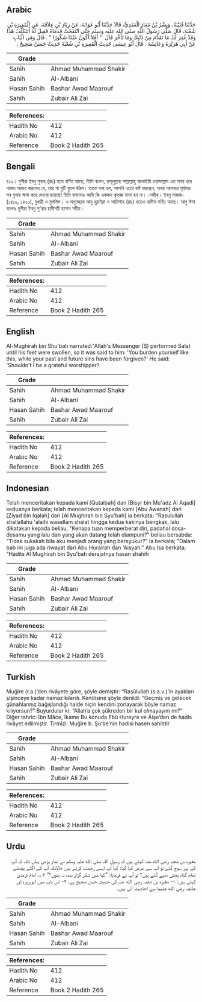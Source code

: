## Arabic


<div dir="rtl" lang="ar" style={{fontSize:'larger',backgroundColor:'#f8f9fa',padding:20}}>
حَدَّثَنَا قُتَيْبَةُ، وَبِشْرُ بْنُ مُعَاذٍ الْعَقَدِيُّ، قَالاَ حَدَّثَنَا أَبُو عَوَانَةَ، عَنْ زِيَادِ بْنِ عِلاَقَةَ، عَنِ الْمُغِيرَةِ بْنِ شُعْبَةَ، قَالَ صَلَّى رَسُولُ اللَّهِ صلى الله عليه وسلم حَتَّى انْتَفَخَتْ قَدَمَاهُ فَقِيلَ لَهُ أَتَتَكَلَّفُ هَذَا وَقَدْ غُفِرَ لَكَ مَا تَقَدَّمَ مِنْ ذَنْبِكَ وَمَا تَأَخَّرَ قَالَ ‏ "‏ أَفَلاَ أَكُونُ عَبْدًا شَكُورًا ‏"‏ ‏.‏ قَالَ وَفِي الْبَابِ عَنْ أَبِي هُرَيْرَةَ وَعَائِشَةَ ‏.‏ قَالَ أَبُو عِيسَى حَدِيثُ الْمُغِيرَةِ بْنِ شُعْبَةَ حَدِيثٌ حَسَنٌ صَحِيحٌ ‏.‏
</div>
<div style={{backgroundColor:'#f8f9fa',padding:20, marginBottom: 10}}><table> <thead> <tr> <th>Grade</th> <th></th> </tr> </thead> <tbody> <tr><td>Sahih</td><td>Ahmad Muhammad Shakir</td></tr><tr><td>Sahih</td><td>Al-Albani</td></tr><tr><td>Hasan Sahih</td><td>Bashar Awad Maarouf</td></tr><tr><td>Sahih</td><td>Zubair Ali Zai</td></tr></tbody></table><table> <thead> <tr> <th>References:</th> <th></th> </tr> </thead> <tbody><tr><td>Hadith No</td><td>412</td></tr><tr><td>Arabic No</td><td>412</td></tr><tr><td>Reference</td><td>Book 2 Hadith 265</td></tr></tbody></table></div>

## Bengali


<div dir="ltr" lang="bn" style={{fontSize:'larger',backgroundColor:'#f8f9fa',padding:20}}>
৪১২। মুগীরা ইবনু শুবাহ (রাঃ) হতে বর্ণিত আছে, তিনি বলেন, রাসূলুল্লাহ সাল্লাল্লাহু আলাইহি ওয়াসাল্লাম এত সময় ধরে নামায আদায় করলেন যে, তার পা দুটি ফুলে উঠল। তাকে বলা হল, আপনি এতো কষ্ট করছেন, অথচ আপনার পূর্বাপর সব গুনাহ ক্ষমা করে দেওয়া হয়েছে! তিনি বললেনঃ আমি কি একজন কৃতজ্ঞ বান্দা হব না। -সহীহ। ইবনু মাজাহ- (১৪১৯, ১৪২০), বুখারী ও মুসলিম। এ অনুচ্ছেদে আবু হুরাইরা ও আয়িশাহ (রাঃ) হতেও হাদীস বর্ণিত আছে। আবু ঈসা বলেনঃ মুগীরা ইবনু শু’বার হাদীসটি হাসান সহীহ।
</div>
<div style={{backgroundColor:'#f8f9fa',padding:20, marginBottom: 10}}><table> <thead> <tr> <th>Grade</th> <th></th> </tr> </thead> <tbody> <tr><td>Sahih</td><td>Ahmad Muhammad Shakir</td></tr><tr><td>Sahih</td><td>Al-Albani</td></tr><tr><td>Hasan Sahih</td><td>Bashar Awad Maarouf</td></tr><tr><td>Sahih</td><td>Zubair Ali Zai</td></tr></tbody></table><table> <thead> <tr> <th>References:</th> <th></th> </tr> </thead> <tbody><tr><td>Hadith No</td><td>412</td></tr><tr><td>Arabic No</td><td>412</td></tr><tr><td>Reference</td><td>Book 2 Hadith 265</td></tr></tbody></table></div>

## English


<div dir="ltr" lang="en" style={{fontSize:'larger',backgroundColor:'#f8f9fa',padding:20}}>
Al-Mughirah bin Shu'bah narrated:"Allah's Messenger (S) performed Salat until his feet were swollen, so it was said to him: 'You burden yourself like this, while your past and future sins have been forgiven?' He said: 'Shouldn't I be a grateful worshipper?
</div>
<div style={{backgroundColor:'#f8f9fa',padding:20, marginBottom: 10}}><table> <thead> <tr> <th>Grade</th> <th></th> </tr> </thead> <tbody> <tr><td>Sahih</td><td>Ahmad Muhammad Shakir</td></tr><tr><td>Sahih</td><td>Al-Albani</td></tr><tr><td>Hasan Sahih</td><td>Bashar Awad Maarouf</td></tr><tr><td>Sahih</td><td>Zubair Ali Zai</td></tr></tbody></table><table> <thead> <tr> <th>References:</th> <th></th> </tr> </thead> <tbody><tr><td>Hadith No</td><td>412</td></tr><tr><td>Arabic No</td><td>412</td></tr><tr><td>Reference</td><td>Book 2 Hadith 265</td></tr></tbody></table></div>

## Indonesian


<div dir="ltr" lang="id" style={{fontSize:'larger',backgroundColor:'#f8f9fa',padding:20}}>
Telah menceritakan kepada kami [Qutaibah] dan [Bisyr bin Mu'adz Al Aqadi] keduanya berkata; telah menceritakan kepada kami [Abu Awanah] dari [Ziyad bin Iqalah] dari [Al Mughirah bin Syu'bah] ia berkata; "Rasulullah shallallahu 'alaihi wasallam shalat hingga kedua kakinya bengkak, lalu dikatakan kepada beliau, "Kenapa tuan memperberat diri, padahal dosa-dosamu yang lalu dan yang akan datang telah diampuni?" beliau bersabda: "Tidak sukakah bila aku menjadi orang yang bersyukur?" Ia berkata; "Dalam bab ini juga ada riwayat dari Abu Hurairah dan 'Aisyah." Abu Isa berkata; "Hadits Al Mughirah bin Syu'bah derajatnya hasan shahih
</div>
<div style={{backgroundColor:'#f8f9fa',padding:20, marginBottom: 10}}><table> <thead> <tr> <th>Grade</th> <th></th> </tr> </thead> <tbody> <tr><td>Sahih</td><td>Ahmad Muhammad Shakir</td></tr><tr><td>Sahih</td><td>Al-Albani</td></tr><tr><td>Hasan Sahih</td><td>Bashar Awad Maarouf</td></tr><tr><td>Sahih</td><td>Zubair Ali Zai</td></tr></tbody></table><table> <thead> <tr> <th>References:</th> <th></th> </tr> </thead> <tbody><tr><td>Hadith No</td><td>412</td></tr><tr><td>Arabic No</td><td>412</td></tr><tr><td>Reference</td><td>Book 2 Hadith 265</td></tr></tbody></table></div>

## Turkish


<div dir="ltr" lang="tr" style={{fontSize:'larger',backgroundColor:'#f8f9fa',padding:20}}>
Muğîre (r.a.)’den rivâyete göre, şöyle demiştir: “Rasûlullah (s.a.v.)’in ayakları şişinceye kadar namaz kılardı. Kendisine şöyle denildi: “Geçmiş ve gelecek günahlarınız bağışlandığı halde niçin kendini zorlayarak böyle namaz kılıyorsun?” Buyurdular ki: “Allah’a çok şükreden bir kul olmayayım mı?” Diğer tahric: İbn Mâce, İkame Bu konuda Ebû Hureyre ve Âişe’den de hadis rivâyet edilmiştir. Tirmîzî: Muğîre b. Şu’be’nin hadisi hasen sahihtir
</div>
<div style={{backgroundColor:'#f8f9fa',padding:20, marginBottom: 10}}><table> <thead> <tr> <th>Grade</th> <th></th> </tr> </thead> <tbody> <tr><td>Sahih</td><td>Ahmad Muhammad Shakir</td></tr><tr><td>Sahih</td><td>Al-Albani</td></tr><tr><td>Hasan Sahih</td><td>Bashar Awad Maarouf</td></tr><tr><td>Sahih</td><td>Zubair Ali Zai</td></tr></tbody></table><table> <thead> <tr> <th>References:</th> <th></th> </tr> </thead> <tbody><tr><td>Hadith No</td><td>412</td></tr><tr><td>Arabic No</td><td>412</td></tr><tr><td>Reference</td><td>Book 2 Hadith 265</td></tr></tbody></table></div>

## Urdu


<div dir="rtl" lang="ur" style={{fontSize:'larger',backgroundColor:'#f8f9fa',padding:20}}>
مغیرہ بن شعبہ رضی الله عنہ کہتے ہیں کہ رسول اللہ صلی الله علیہ وسلم نے نماز پڑھی یہاں تک کہ آپ کے پیر سوج گئے تو آپ سے عرض کیا گیا: کیا آپ ایسی زحمت کرتے ہیں حالانکہ آپ کے اگلے پچھلے تمام گناہ بخش دئیے گئے ہیں؟ تو آپ نے فرمایا: ”کیا میں شکر گزار بندہ نہ بنوں؟“ ۲؎۔ امام ترمذی کہتے ہیں: ۱- مغیرہ بن شعبہ رضی الله عنہ کی حدیث حسن صحیح ہے، ۲- اس باب میں ابوہریرہ اور عائشہ رضی الله عنہما سے احادیث آئی ہیں۔
</div>
<div style={{backgroundColor:'#f8f9fa',padding:20, marginBottom: 10}}><table> <thead> <tr> <th>Grade</th> <th></th> </tr> </thead> <tbody> <tr><td>Sahih</td><td>Ahmad Muhammad Shakir</td></tr><tr><td>Sahih</td><td>Al-Albani</td></tr><tr><td>Hasan Sahih</td><td>Bashar Awad Maarouf</td></tr><tr><td>Sahih</td><td>Zubair Ali Zai</td></tr></tbody></table><table> <thead> <tr> <th>References:</th> <th></th> </tr> </thead> <tbody><tr><td>Hadith No</td><td>412</td></tr><tr><td>Arabic No</td><td>412</td></tr><tr><td>Reference</td><td>Book 2 Hadith 265</td></tr></tbody></table></div>